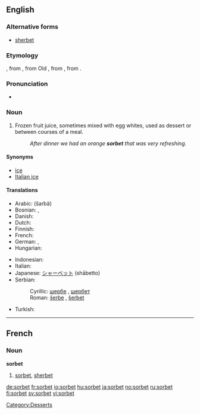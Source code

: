 {{also|Sorbet}}
==English==

===Alternative forms===
* [[sherbet]]

===Etymology===
{{etyl|fr}} {{term|sorbet|lang=fr}}, from {{etyl|frm}}, from Old {{etyl|it}} {{term|sorbetto|lang=it}}, from {{etyl|tr}} {{term|şerbet|lang=tr}}, from {{etyl|ar}} {{term|شربة||drink|sc=Arab}}.

===Pronunciation===
* {{a|Canada}} {{IPA|/ˈʃərbət/|/ˈʃərbərt/|/ˌsɔrˈbeɪ/}}

===Noun===
{{en-noun}}

# Frozen fruit juice, sometimes mixed with egg whites, used as dessert or between courses of a meal.
#: ''After dinner we had an orange '''sorbet''' that was very refreshing.''

====Synonyms====
* [[ice]]
* [[Italian ice]]

====Translations====
{{trans-top|frozen fruit juice}}
* Arabic: {{Arab|[[شربة]]}} (šarbä)
* Bosnian: {{t-|bs|šerbe|n}}, {{t-|bs|šerbet|m}}
* Danish: {{t-|da|sorbet}}
* Dutch: {{t-|nl|sorbet|n}}
* Finnish: {{t-|fi|jäädyke}}
* French: {{t+|fr|sorbet|f}}
* German: {{t+|de|Fruchteis|n}}, {{t+|de|Sorbet|n}}
* Hungarian: {{t+|hu|sörbet}}
{{trans-mid}}
* Indonesian: {{t-|id|sorbet|xs=Indonesian}}
* Italian: {{t+|it|sorbetto}}
* Japanese: [[シャーベット]] (shābetto)
* Serbian:
*: Cyrillic: [[шербе]] {{n}}, [[шербет]] {{m}}
*: Roman: [[šerbe#Serbian|šerbe]] {{n}}, [[šerbet#Serbian|šerbet]] {{m}}
* Turkish: {{t+|tr|şerbet}}
{{trans-bottom}}

[[Category:Desserts]]

----

==French==

===Noun===
'''sorbet''' {{f}}

# [[sorbet#English|sorbet]], [[sherbet]]

[[de:sorbet]]
[[fr:sorbet]]
[[io:sorbet]]
[[hu:sorbet]]
[[ja:sorbet]]
[[no:sorbet]]
[[ru:sorbet]]
[[fi:sorbet]]
[[sv:sorbet]]
[[vi:sorbet]]
